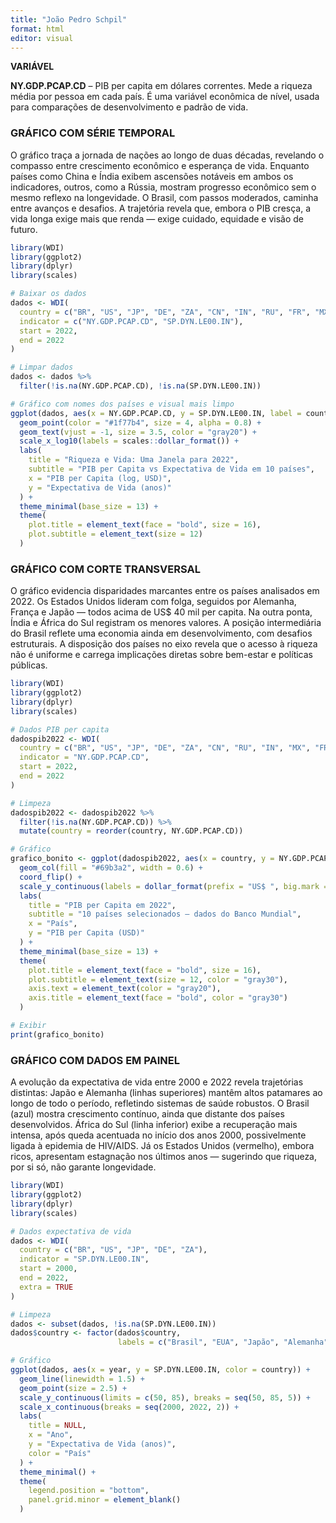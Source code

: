 ---
title: "João Pedro Schpil"
format: html
editor: visual
---

**VARIÁVEL**

**NY.GDP.PCAP.CD** – PIB per capita em dólares correntes. Mede a riqueza média por pessoa em cada país. É uma variável econômica de nível, usada para comparações de desenvolvimento e padrão de vida.

### GRÁFICO COM SÉRIE TEMPORAL

O gráfico traça a jornada de nações ao longo de duas décadas, revelando o compasso entre crescimento econômico e esperança de vida. Enquanto países como China e Índia exibem ascensões notáveis em ambos os indicadores, outros, como a Rússia, mostram progresso econômico sem o mesmo reflexo na longevidade. O Brasil, com passos moderados, caminha entre avanços e desafios. A trajetória revela que, embora o PIB cresça, a vida longa exige mais que renda — exige cuidado, equidade e visão de futuro.

```{r, echo=FALSE, message=FALSE, warning=FALSE}
library(WDI)
library(ggplot2)
library(dplyr)
library(scales)

# Baixar os dados
dados <- WDI(
  country = c("BR", "US", "JP", "DE", "ZA", "CN", "IN", "RU", "FR", "MX"),
  indicator = c("NY.GDP.PCAP.CD", "SP.DYN.LE00.IN"),
  start = 2022,
  end = 2022
)

# Limpar dados
dados <- dados %>%
  filter(!is.na(NY.GDP.PCAP.CD), !is.na(SP.DYN.LE00.IN))

# Gráfico com nomes dos países e visual mais limpo
ggplot(dados, aes(x = NY.GDP.PCAP.CD, y = SP.DYN.LE00.IN, label = country)) +
  geom_point(color = "#1f77b4", size = 4, alpha = 0.8) +
  geom_text(vjust = -1, size = 3.5, color = "gray20") +
  scale_x_log10(labels = scales::dollar_format()) +
  labs(
    title = "Riqueza e Vida: Uma Janela para 2022",
    subtitle = "PIB per Capita vs Expectativa de Vida em 10 países",
    x = "PIB per Capita (log, USD)",
    y = "Expectativa de Vida (anos)"
  ) +
  theme_minimal(base_size = 13) +
  theme(
    plot.title = element_text(face = "bold", size = 16),
    plot.subtitle = element_text(size = 12)
  )
```

### GRÁFICO COM CORTE TRANSVERSAL

O gráfico evidencia disparidades marcantes entre os países analisados em 2022. Os Estados Unidos lideram com folga, seguidos por Alemanha, França e Japão — todos acima de US\$ 40 mil per capita. Na outra ponta, Índia e África do Sul registram os menores valores. A posição intermediária do Brasil reflete uma economia ainda em desenvolvimento, com desafios estruturais. A disposição dos países no eixo revela que o acesso à riqueza não é uniforme e carrega implicações diretas sobre bem-estar e políticas públicas.

```{r,echo=FALSE, message=FALSE, warning=FALSE}
library(WDI)
library(ggplot2)
library(dplyr)
library(scales)

# Dados PIB per capita
dadospib2022 <- WDI(
  country = c("BR", "US", "JP", "DE", "ZA", "CN", "RU", "IN", "MX", "FR"),
  indicator = "NY.GDP.PCAP.CD",
  start = 2022,
  end = 2022
)

# Limpeza
dadospib2022 <- dadospib2022 %>%
  filter(!is.na(NY.GDP.PCAP.CD)) %>%
  mutate(country = reorder(country, NY.GDP.PCAP.CD))

# Gráfico
grafico_bonito <- ggplot(dadospib2022, aes(x = country, y = NY.GDP.PCAP.CD)) +
  geom_col(fill = "#69b3a2", width = 0.6) +
  coord_flip() +
  scale_y_continuous(labels = dollar_format(prefix = "US$ ", big.mark = ".", decimal.mark = ",")) +
  labs(
    title = "PIB per Capita em 2022",
    subtitle = "10 países selecionados — dados do Banco Mundial",
    x = "País",
    y = "PIB per Capita (USD)"
  ) +
  theme_minimal(base_size = 13) +
  theme(
    plot.title = element_text(face = "bold", size = 16),
    plot.subtitle = element_text(size = 12, color = "gray30"),
    axis.text = element_text(color = "gray20"),
    axis.title = element_text(face = "bold", color = "gray30")
  )

# Exibir
print(grafico_bonito)
```

### GRÁFICO COM DADOS EM PAINEL

A evolução da expectativa de vida entre 2000 e 2022 revela trajetórias distintas: Japão e Alemanha (linhas superiores) mantêm altos patamares ao longo de todo o período, refletindo sistemas de saúde robustos. O Brasil (azul) mostra crescimento contínuo, ainda que distante dos países desenvolvidos. África do Sul (linha inferior) exibe a recuperação mais intensa, após queda acentuada no início dos anos 2000, possivelmente ligada à epidemia de HIV/AIDS. Já os Estados Unidos (vermelho), embora ricos, apresentam estagnação nos últimos anos — sugerindo que riqueza, por si só, não garante longevidade.

```{r, echo=FALSE, message=FALSE, warning=FALSE}
library(WDI)
library(ggplot2)
library(dplyr)
library(scales)

# Dados expectativa de vida
dados <- WDI(
  country = c("BR", "US", "JP", "DE", "ZA"),
  indicator = "SP.DYN.LE00.IN",
  start = 2000,
  end = 2022,
  extra = TRUE
)

# Limpeza
dados <- subset(dados, !is.na(SP.DYN.LE00.IN))
dados$country <- factor(dados$country,
                        labels = c("Brasil", "EUA", "Japão", "Alemanha", "África do Sul"))

# Gráfico
ggplot(dados, aes(x = year, y = SP.DYN.LE00.IN, color = country)) +
  geom_line(linewidth = 1.5) +
  geom_point(size = 2.5) +
  scale_y_continuous(limits = c(50, 85), breaks = seq(50, 85, 5)) +
  scale_x_continuous(breaks = seq(2000, 2022, 2)) +
  labs(
    title = NULL,
    x = "Ano",
    y = "Expectativa de Vida (anos)",
    color = "País"
  ) +
  theme_minimal() +
  theme(
    legend.position = "bottom",
    panel.grid.minor = element_blank()
  )
```
